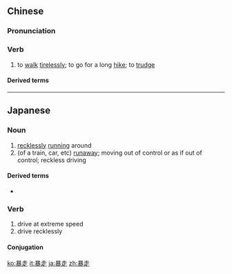 ==Chinese==
{{zh-forms}}

===Pronunciation===
{{zh-pron
|m=bàozǒu
|c=bou6 zau2
|cat=v
}}

===Verb===
{{zh-verb}}

# {{lb|zh|neologism}} to [[walk]] [[tirelessly]]; to go for a long [[hike]]; to [[trudge]]

====Derived terms====
{{zh-der|暴走族}}

----

==Japanese==
{{ja-kanjitab|ぼう|そう|yomi=on}}

===Noun===
{{ja-noun|ぼうそう}}

# [[reckless]]ly [[run]]ning around
# (of a train, car, etc) [[runaway]]; moving out of control or as if out of control; reckless driving

====Derived terms====
* {{ja-r|暴走族|ぼうそうぞく|gloss=motorcycle gang}}

===Verb===
{{ja-verb-suru|ぼうそう}}

# drive at extreme speed
# drive recklessly

====Conjugation====
{{ja-suru|ぼうそう}}

[[ko:暴走]]
[[it:暴走]]
[[ja:暴走]]
[[zh:暴走]]